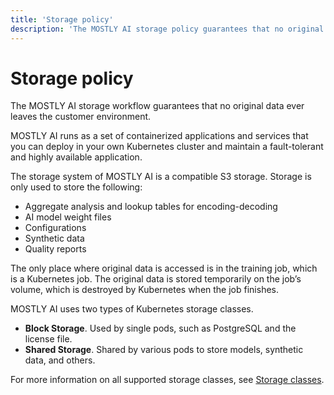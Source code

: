 ```yaml
---
title: 'Storage policy'
description: 'The MOSTLY AI storage policy guarantees that no original data ever leaves the deployment environment. In fact, it is only used to train privacy-safe GenAI models and is, after that, deleted from the temporary storage.'
---
```


# Storage policy

The MOSTLY AI storage workflow guarantees that no original data ever leaves the customer environment.

MOSTLY AI runs as a set of containerized applications and services that you can deploy in your own Kubernetes cluster and maintain a fault-tolerant and highly available application.

The storage system of MOSTLY AI is a compatible S3 storage. Storage is only used to store the following:

- Aggregate analysis and lookup tables for encoding-decoding
- AI model weight files
- Configurations
- Synthetic data
- Quality reports

The only place where original data is accessed is in the training job, which is a Kubernetes job. The original data is stored temporarily on the job’s volume, which is destroyed by Kubernetes when the job finishes.

MOSTLY AI uses two types of Kubernetes storage classes.

- **Block Storage**. Used by single pods, such as PostgreSQL and the license file.
- **Shared Storage**. Shared by various pods to store models, synthetic data, and others.

For more information on all supported storage classes, see [Storage classes](https://docs.mostly.ai/install/architecture#supported-kubernetes-storage-classes).
